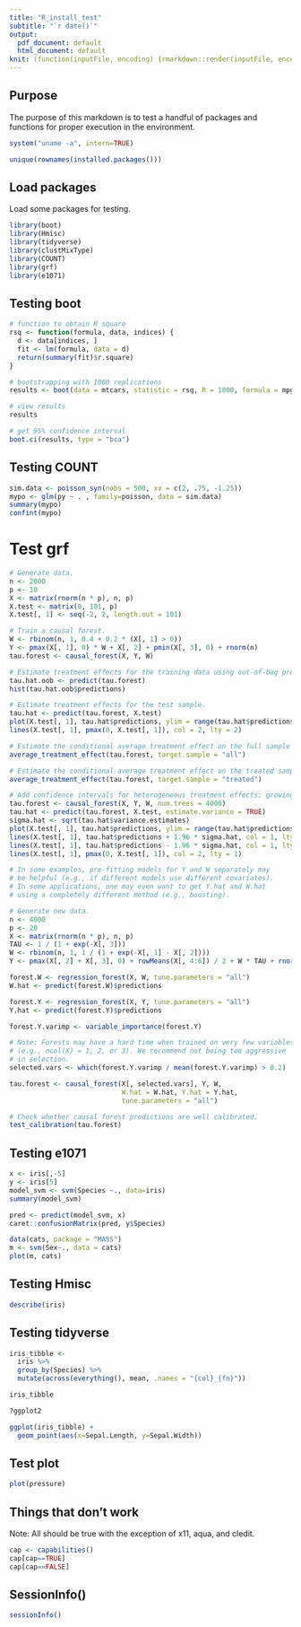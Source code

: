 ```yaml
---
title: "R_install_test"
subtitle: "`r date()`"
output:
  pdf_document: default
  html_document: default
knit: (function(inputFile, encoding) {rmarkdown::render(inputFile, encoding = encoding, output_dir = "~") })
---
```


## Purpose

The purpose of this markdown is to test a handful of packages and functions for proper execution in the environment. 

```r
system("uname -a", intern=TRUE)
```

```r
unique(rownames(installed.packages()))
```

## Load packages
Load some packages for testing.
```r
library(boot)
library(Hmisc)
library(tidyverse)
library(clustMixType)
library(COUNT)
library(grf)
library(e1071)
```

## Testing boot
```r
# function to obtain R square
rsq <- function(formula, data, indices) {
  d <- data[indices, ]
  fit <- lm(formula, data = d)
  return(summary(fit)$r.square)
}

# bootstrapping with 1000 replications
results <- boot(data = mtcars, statistic = rsq, R = 1000, formula = mpg~wt + disp)

# view results
results

# get 95% confidence interval
boot.ci(results, type = "bca")

```

## Testing COUNT
```r
sim.data <- poisson_syn(nobs = 500, xv = c(2, .75, -1.25))
mypo <- glm(py ~ . , family=poisson, data = sim.data)
summary(mypo)
confint(mypo)
```

# Test grf

```r
# Generate data.
n <- 2000
p <- 10
X <- matrix(rnorm(n * p), n, p)
X.test <- matrix(0, 101, p)
X.test[, 1] <- seq(-2, 2, length.out = 101)

# Train a causal forest.
W <- rbinom(n, 1, 0.4 + 0.2 * (X[, 1] > 0))
Y <- pmax(X[, 1], 0) * W + X[, 2] + pmin(X[, 3], 0) + rnorm(n)
tau.forest <- causal_forest(X, Y, W)

# Estimate treatment effects for the training data using out-of-bag prediction.
tau.hat.oob <- predict(tau.forest)
hist(tau.hat.oob$predictions)

# Estimate treatment effects for the test sample.
tau.hat <- predict(tau.forest, X.test)
plot(X.test[, 1], tau.hat$predictions, ylim = range(tau.hat$predictions, 0, 2), xlab = "x", ylab = "tau", type = "l")
lines(X.test[, 1], pmax(0, X.test[, 1]), col = 2, lty = 2)

# Estimate the conditional average treatment effect on the full sample (CATE).
average_treatment_effect(tau.forest, target.sample = "all")

# Estimate the conditional average treatment effect on the treated sample (CATT).
average_treatment_effect(tau.forest, target.sample = "treated")

# Add confidence intervals for heterogeneous treatment effects; growing more trees is now recommended.
tau.forest <- causal_forest(X, Y, W, num.trees = 4000)
tau.hat <- predict(tau.forest, X.test, estimate.variance = TRUE)
sigma.hat <- sqrt(tau.hat$variance.estimates)
plot(X.test[, 1], tau.hat$predictions, ylim = range(tau.hat$predictions + 1.96 * sigma.hat, tau.hat$predictions - 1.96 * sigma.hat, 0, 2), xlab = "x", ylab = "tau", type = "l")
lines(X.test[, 1], tau.hat$predictions + 1.96 * sigma.hat, col = 1, lty = 2)
lines(X.test[, 1], tau.hat$predictions - 1.96 * sigma.hat, col = 1, lty = 2)
lines(X.test[, 1], pmax(0, X.test[, 1]), col = 2, lty = 1)

# In some examples, pre-fitting models for Y and W separately may
# be helpful (e.g., if different models use different covariates).
# In some applications, one may even want to get Y.hat and W.hat
# using a completely different method (e.g., boosting).

# Generate new data.
n <- 4000
p <- 20
X <- matrix(rnorm(n * p), n, p)
TAU <- 1 / (1 + exp(-X[, 3]))
W <- rbinom(n, 1, 1 / (1 + exp(-X[, 1] - X[, 2])))
Y <- pmax(X[, 2] + X[, 3], 0) + rowMeans(X[, 4:6]) / 2 + W * TAU + rnorm(n)

forest.W <- regression_forest(X, W, tune.parameters = "all")
W.hat <- predict(forest.W)$predictions

forest.Y <- regression_forest(X, Y, tune.parameters = "all")
Y.hat <- predict(forest.Y)$predictions

forest.Y.varimp <- variable_importance(forest.Y)

# Note: Forests may have a hard time when trained on very few variables
# (e.g., ncol(X) = 1, 2, or 3). We recommend not being too aggressive
# in selection.
selected.vars <- which(forest.Y.varimp / mean(forest.Y.varimp) > 0.2)

tau.forest <- causal_forest(X[, selected.vars], Y, W,
                            W.hat = W.hat, Y.hat = Y.hat,
                            tune.parameters = "all")

# Check whether causal forest predictions are well calibrated.
test_calibration(tau.forest)
```


## Testing e1071
```r
x <- iris[,-5]
y <- iris[5]
model_svm <- svm(Species ~., data=iris)
summary(model_svm)

pred <- predict(model_svm, x)
caret::confusionMatrix(pred, y$Species)

data(cats, package = "MASS")
m <- svm(Sex~., data = cats)
plot(m, cats)
```


## Testing Hmisc
```r
describe(iris)
```


## Testing tidyverse

```r
iris_tibble <- 
  iris %>% 
  group_by(Species) %>% 
  mutate(across(everything(), mean, .names = "{col}_{fn}"))

iris_tibble

?ggplot2

ggplot(iris_tibble) +
  geom_point(aes(x=Sepal.Length, y=Sepal.Width))
```

## Test plot
```r
plot(pressure)
```


## Things that don't work
Note: All should be true with the exception of x11, aqua, and cledit. 

```r
cap <- capabilities()
cap[cap==TRUE]
cap[cap==FALSE]
```

## SessionInfo()

```r
sessionInfo()
```































